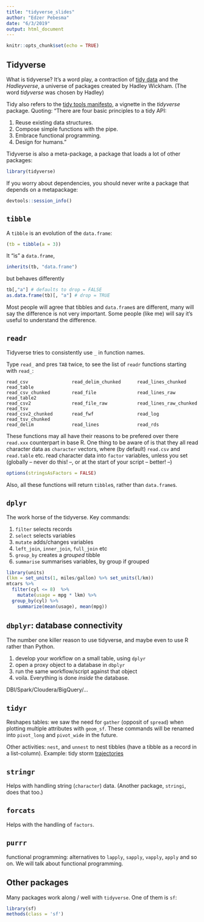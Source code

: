 ```yaml
---
title: "tidyverse_slides"
author: "Edzer Pebesma"
date: "6/3/2019"
output: html_document
---
```


```r
knitr::opts_chunk$set(echo = TRUE)
```

## Tidyverse

What is tidyverse? It's a word play, a contraction of [tidy data](https://www.jstatsoft.org/article/view/v059i10) and the
_Hadleyverse_, a universe of packages created by Hadley Wickham. (The word _tidyverse_ was chosen by Hadley)

Tidy also refers to the [tidy tools manifesto](https://cran.r-project.org/web/packages/tidyverse/vignettes/manifesto.html), a vignette in the _tidyverse_ package. 
Quoting: "There are four basic principles to a tidy API:

1.  Reuse existing data structures.
1. Compose simple functions with the pipe.
1.  Embrace functional programming.
1. Design for humans."

Tidyverse is also a meta-package, a package that loads a lot of other packages:
```r
library(tidyverse)
```
If you worry about dependencies, you should never write a package that depends on a metapackage:
```r
devtools::session_info()
```

## `tibble`

A `tibble` is an evolution of the `data.frame`:
```r
(tb = tibble(a = 3))
```
It "is" a `data.frame`,
```r
inherits(tb, "data.frame")
```
but behaves differently
```r
tb[,"a"] # defaults to drop = FALSE
as.data.frame(tb)[, "a"] # drop = TRUE
```
Most people will agree that tibbles and `data.frame`s are different, many will say the difference is not very important.
Some people (like me) will say it's useful to understand the difference.

## `readr`

Tidyverse tries to consistently use `_` in function names.

Type `read_` and pres `TAB` twice, to see the list of `readr` functions starting with `read_`:
```
read_csv                read_delim_chunked      read_lines_chunked      read_table
read_csv_chunked        read_file               read_lines_raw          read_table2
read_csv2               read_file_raw           read_lines_raw_chunked  read_tsv
read_csv2_chunked       read_fwf                read_log                read_tsv_chunked
read_delim              read_lines              read_rds    
```

These functions may all have their reasons to be prefered over there `read.xxx` counterpart in base R. One thing to be aware of is that they all read character data as `character` vectors, where (by default) `read.csv` and `read.table` etc. read character data into `factor` variables, unless you set (globally -- never do this! --, or at the start of your script -- better! --)
```r
options(stringsAsFactors = FALSE)
```
Also, all these functions will return `tibble`s, rather than `data.frame`s.

## `dplyr`

The work horse of the tidyverse. Key commands:

1. `filter` selects records
2. `select` selects variables
3. `mutate` adds/changes variables
4. `left_join`, `inner_join`, `full_join` etc
5. `group_by` creates a _grouped_ tibble
6. `summarise` summarises variables, by group if grouped

```r
library(units)
(lkm = set_units(1, miles/gallon) %>% set_units(l/km))
mtcars %>%
  filter(cyl <= 8)	%>%
	mutate(usage = mpg * lkm) %>%
  group_by(cyl) %>%
	summarize(mean(usage), mean(mpg))
```

## `dbplyr`: database connectivity

The number one killer reason to use tidyverse, and maybe even to use R rather than Python. 

1. develop your workflow on a small table, using `dplyr`
2. open a proxy object to a database in `dbplyr`
3. run the same workflow/script against that object
4. voila. Everything is done _inside_ the database.

DBI/Spark/Cloudera/BigQuery/...

## `tidyr`

Reshapes tables: we saw the need for `gather` (opposit of `spread`) when plotting multiple attributes with `geom_sf`.
These commands will be renamed into `pivot_long` and `pivot_wide` in the future.

Other activities: `nest`, and `unnest` to nest tibbles (have a tibble as a record in a list-column). Example: tidy storm [trajectories](https://www.r-spatial.org/r/2017/08/28/nest.html)

## `stringr`

Helps with handling string (`character`) data. (Another package, `stringi`, does that too.)

## `forcats`

Helps with the handling of `factors`.

## `purrr`

functional programming: alternatives to `lapply`, `sapply`, `vapply`, `apply` and so on. We will talk about functional programming.

## Other packages

Many packages work along / well with `tidyverse`. One of them is `sf`:
```r
library(sf)
methods(class = 'sf')
```